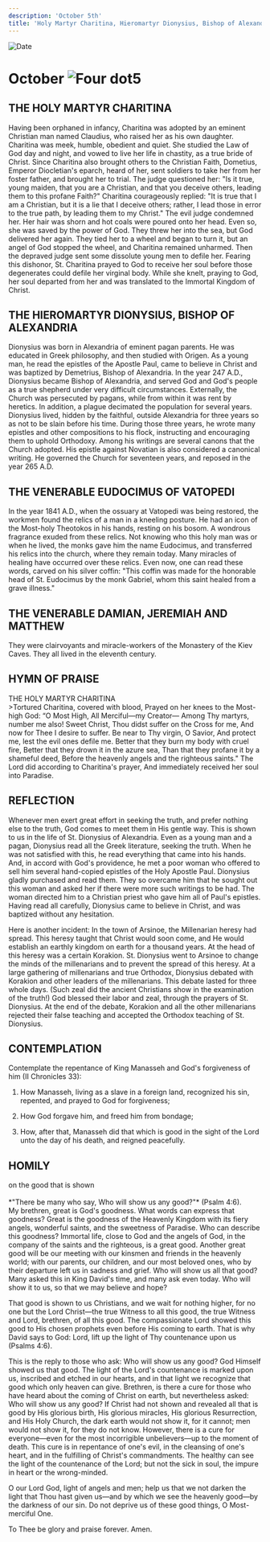 ```yaml
---
description: 'October 5th'
title: 'Holy Martyr Charitina, Hieromartyr Dionysius, Bishop of Alexandria, Venerable Eudocimus of Vatopedi, Venerable Damian, Jeremiah, and Matthew'
---
```


<CustomPaginator />
<RunningHead />

<Image src="/title-imprint.png" height={68} width={50} alt="Date" className="title-imprint"/>

# <div id="date">October <Image className="four-dot" src="/four-dot.png" height={15} width={15} alt="Four dot" />5</div>

## THE HOLY MARTYR CHARITINA

Having been orphaned in infancy, Charitina was adopted by an eminent Christian man named Claudius, who raised her as his own daughter. Charitina was meek, humble, obedient and quiet. She studied the Law of God day and night, and vowed to live her life in chastity, as a true bride of Christ. Since Charitina also brought others to the Christian Faith, Dometius, Emperor Diocletian's eparch, heard of her, sent soldiers to take her from her foster father, and brought her to trial. The judge questioned her: "Is it true, young maiden, that you are a Christian, and that you deceive others, leading them to this profane Faith?" Charitina courageously replied: "It is true that I am a Christian, but it is a lie that I deceive others; rather, I lead those in error to the true path, by leading them to my Christ." The evil judge condemned her. Her hair was shorn and hot coals were poured onto her head. Even so, she was saved by the power of God. They threw her into the sea, but God delivered her again. They tied her to a wheel and began to turn it, but an angel of God stopped the wheel, and Charitina remained unharmed. Then the depraved judge sent some dissolute young men to defile her. Fearing this dishonor, St. Charitina prayed to God to receive her soul before those degenerates could defile her virginal body. While she knelt, praying to God, her soul departed from her and was translated to the Immortal Kingdom of Christ.

## THE HIEROMARTYR DIONYSIUS, BISHOP OF ALEXANDRIA

Dionysius was born in Alexandria of eminent pagan parents. He was educated in Greek philosophy, and then studied with Origen. As a young man, he read the epistles of the Apostle Paul, came to believe in Christ and was baptized by Demetrius, Bishop of Alexandria. In the year 247 A.D., Dionysius became Bishop of Alexandria, and served God and God's people as a true shepherd under very difficult circumstances. Externally, the Church was persecuted by pagans, while from within it was rent by heretics. In addition, a plague decimated the population for several years. Dionysius lived, hidden by the faithful, outside Alexandria for three years so as not to be slain before his time. During those three years, he wrote many epistles and other compositions to his flock, instructing and encouraging them to uphold Orthodoxy. Among his writings are several canons that the Church adopted. His epistle against Novatian is also considered a canonical writing. He governed the Church for seventeen years, and reposed in the year 265 A.D.

## THE VENERABLE EUDOCIMUS OF VATOPEDI

In the year 1841 A.D., when the ossuary at Vatopedi was being restored, the workmen found the relics of a man in a kneeling posture. He had an icon of the Most-holy Theotokos in his hands, resting on his bosom. A wondrous fragrance exuded from these relics. Not knowing who this holy man was or when he lived, the monks gave him the name Eudocimus, and transferred his relics into the church, where they remain today. Many miracles of healing have occurred over these relics. Even now, one can read these words, carved on his silver coffin: "This coffin was made for the honorable head of St. Eudocimus by the monk Gabriel, whom this saint healed from a grave illness."

## THE VENERABLE DAMIAN, JEREMIAH AND MATTHEW

They were clairvoyants and miracle-workers of the Monastery of the Kiev Caves. They all lived in the eleventh century.


## HYMN OF PRAISE
<div style={{textAlign:'center', color:'crimson', fontWeight:'bold'}}>
THE HOLY MARTYR CHARITINA
</div>
>Tortured Charitina, covered with blood,  
Prayed on her knees to the Most-high God:  
“O Most High, All Merciful—my Creator—  
Among Thy martyrs, number me also!  
Sweet Christ, Thou didst suffer on the Cross for me,  
And now for Thee I desire to suffer.  
Be near to Thy virgin, O Savior,  
And protect me, lest the evil ones defile me.  
Better that they burn my body with cruel fire,  
Better that they drown it in the azure sea,  
Than that they profane it by a shameful deed,  
Before the heavenly angels and the righteous saints."  
The Lord did according to Charitina's prayer,  
And immediately received her soul into Paradise.  


## REFLECTION

Whenever men exert great effort in seeking the truth, and prefer nothing else to the truth, God comes to meet them in His gentle way. This is shown to us in the life of St. Dionysius of Alexandria. Even as a young man and a pagan, Dionysius read all the Greek literature, seeking the truth. When he was not satisfied with this, he read everything that came into his hands. And, in accord with God's providence, he met a poor woman who offered to sell him several hand-copied epistles of the Holy Apostle Paul. Dionysius gladly purchased and read them. They so overcame him that he sought out this woman and asked her if there were more such writings to be had. The woman directed him to a Christian priest who gave him all of Paul's epistles. Having read all carefully, Dionysius came to believe in Christ, and was baptized without any hesitation.

Here is another incident: In the town of Arsinoe, the Millenarian heresy had spread. This heresy taught that Christ would soon come, and He would establish an earthly kingdom on earth for a thousand years. At the head of this heresy was a certain Korakion. St. Dionysius went to Arsinoe to change the minds of the millenarians and to prevent the spread of this heresy. At a large gathering of millenarians and true Orthodox, Dionysius debated with Korakion and other leaders of the millenarians. This debate lasted for three whole days. (Such zeal did the ancient Christians show in the examination of the truth!) God blessed their labor and zeal, through the prayers of St. Dionysius. At the end of the debate, Korakion and all the other millenarians rejected their false teaching and accepted the Orthodox teaching of St. Dionysius.
 

## CONTEMPLATION

Contemplate the repentance of King Manasseh and God's forgiveness of him (II Chronicles 33):

1. How Manasseh, living as a slave in a foreign land, recognized his sin, repented, and prayed to God for forgiveness;

2. How God forgave him, and freed him from bondage;

3. How, after that, Manasseh did that which is good in the sight of the Lord unto the day of his death, and reigned peacefully.


## HOMILY
<div style={{textAlign:'center', color:'crimson', fontWeight:'bold'}}>
on the good that is shown
</div>
<br />
<div style={{textAlign:'right'}}>
*"There be many who say, Who will show us any good?"* (Psalm 4:6).
</div>
My brethren, great is God's goodness. What words can express that goodness? Great is the goodness of the Heavenly Kingdom with its fiery angels, wonderful saints, and the sweetness of Paradise. Who can describe this goodness? Immortal life, close to God and the angels of God, in the company of the saints and the righteous, is a great good. Another great good will be our meeting with our kinsmen and friends in the heavenly world; with our parents, our children, and our most beloved ones, who by their departure left us in sadness and grief. Who will show us all that good? Many asked this in King David's time, and many ask even today. Who will show it to us, so that we may believe and hope?

That good is shown to us Christians, and we wait for nothing higher, for no one but the Lord Christ—the true Witness to all this good, the true Witness and Lord, brethren, of all this good. The compassionate Lord showed this good to His chosen prophets even before His coming to earth. That is why David says to God: Lord, lift up the light of Thy countenance upon us (Psalms 4:6).

This is the reply to those who ask: Who will show us any good? God Himself showed us that good. The light of the Lord's countenance is marked upon us, inscribed and etched in our hearts, and in that light we recognize that good which only heaven can give. Brethren, is there a cure for those who have heard about the coming of Christ on earth, but nevertheless asked: Who will show us any good? If Christ had not shown and revealed all that is good by His glorious birth, His glorious miracles, His glorious Resurrection, and His Holy Church, the dark earth would not show it, for it cannot; men would not show it, for they do not know. However, there is a cure for everyone—even for the most incorrigible unbelievers—up to the moment of death. This cure is in repentance of one's evil, in the cleansing of one's heart, and in the fulfilling of Christ's commandments. The healthy can see the light of the countenance of the Lord; but not the sick in soul, the impure in heart or the wrong-minded.

O our Lord God, light of angels and men; help us that we not darken the light that Thou hast given us—and by which we see the heavenly good—by the darkness of our sin. Do not deprive us of these good things, O Most-merciful One. 

To Thee be glory and praise forever. Amen.